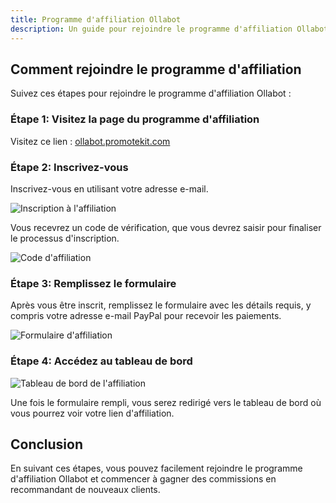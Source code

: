 ```yaml
---
title: Programme d'affiliation Ollabot
description: Un guide pour rejoindre le programme d'affiliation Ollabot et gagner des commissions.
---
```

## Comment rejoindre le programme d'affiliation

Suivez ces étapes pour rejoindre le programme d'affiliation Ollabot :

### Étape 1: Visitez la page du programme d'affiliation

Visitez ce lien : [ollabot.promotekit.com](https://ollabot.promotekit.com)

### Étape 2: Inscrivez-vous

Inscrivez-vous en utilisant votre adresse e-mail.

![Inscription à l'affiliation](/images/affiliate/affiliate_signup.png)

Vous recevrez un code de vérification, que vous devrez saisir pour finaliser le processus d'inscription.

![Code d'affiliation](/images/affiliate/affiliate_code.png)

### Étape 3: Remplissez le formulaire

Après vous être inscrit, remplissez le formulaire avec les détails requis, y compris votre adresse e-mail PayPal pour recevoir les paiements.

![Formulaire d'affiliation](/images/affiliate/affiliate_form.png)

### Étape 4: Accédez au tableau de bord

![Tableau de bord de l'affiliation](/images/affiliate/affiliate_dashboard.png)

Une fois le formulaire rempli, vous serez redirigé vers le tableau de bord où vous pourrez voir votre lien d'affiliation.

## Conclusion

En suivant ces étapes, vous pouvez facilement rejoindre le programme d'affiliation Ollabot et commencer à gagner des commissions en recommandant de nouveaux clients.
